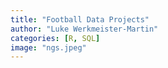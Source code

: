 ```yaml
---
title: "Football Data Projects"
author: "Luke Werkmeister-Martin"
categories: [R, SQL]
image: "ngs.jpeg"
---
```

